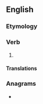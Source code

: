 ==English==

===Etymology===
{{suffix|en|trivial|ise}}

===Verb===
{{en-verb}}

# {{standard spelling of|en|trivialize|from=non-Oxford}}

====Translations====
{{trans-see|trivialize}}

===Anagrams===
* {{anagrams|en|a=aeiiilrstv|rivalities|viralities}}